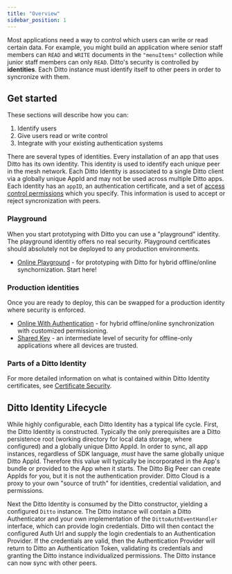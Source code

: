 ```yaml
---
title: "Overview"
sidebar_position: 1
---
```



Most applications need a way to control which users can write or read certain data. For example, you might build an application where senior staff members can `READ` and `WRITE` documents in the `"menuItems"` collection while junior staff members can only `READ`. Ditto's security is controlled by __identities__. Each Ditto instance must identify itself to other peers in order to syncronize with them. 

 

## Get started

These sections will describe how you can:

1. Identify users 
2. Give users read or write control 
3. Integrate with your existing authentication systems

There are several types of identities.  Every installation of an app that uses
Ditto has its own identity. This identity is used to identify each unique peer
in the mesh network. Each Ditto Identity is associated to a single Ditto client
via a globally unique AppId and may not be used across multiple Ditto apps. Each identity has an `appID`, an authentication certificate, and a set of [access control permissions](./designing-permissions) which you specify. This information is used
to accept or reject syncronization with peers. 

### Playground

When you start prototyping with Ditto you can use a "playground" identity.
The playground identitiy offers no real security. Playground certificates should
absolutely not be deployed to any production environments.

* [Online Playground](../mesh-network/online-playground) - for prototyping with Ditto for hybrid offline/online synchornization. Start here!

### Production identities

Once you are ready to deploy, this can be swapped for a production identity where security is
enforced.

* [Online With Authentication](./authentication) - for hybrid offline/online synchronization with customized permissioning.
* [Shared Key](./shared-key) - an intermediate level of security for offline-only applications where all devices are trusted.

### Parts of a Ditto Identity

For more detailed information on what is contained within Ditto Identity certificates, see [Certificate Security](../how-it-works/certificate-security).

## Ditto Identity Lifecycle

While highly configurable, each Ditto Identity has a typical life cycle. First,
the Ditto Identity is constructed. Typically the only prerequisites are a Ditto
persistence root (working directory for local data storage, where configured)
and a globally unique Ditto AppId. In order to sync, all app instances,
regardless of SDK language, *must* have the same globally unique Ditto AppId.
Therefore this value will typically be incorporated in the App's bundle or
provided to the App when it starts. The Ditto Big Peer can create AppIds for
you, but it is not the authentication provider. Ditto Cloud is a proxy to your
own "source of truth" for identities, credential validation, and permissions.

Next the Ditto Identity is consumed by the Ditto constructor, yielding a
configured `Ditto` instance. The Ditto instance will contain a Ditto
Authenticator and your own implementation of the `DittoAuthEventHandler`
interface, which can provide login credentials. Ditto will then contact the
configured Auth Url and supply the login credentials to an Authentication
Provider. If the credentials are valid, then the Authentication Provider will
return to Ditto an Authentication Token, validating its credentials and granting
the Ditto instance individualized permissions. The Ditto instance can now sync
with other peers.
